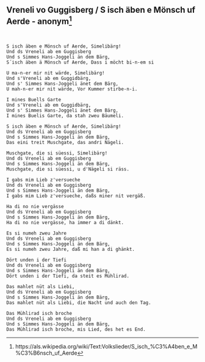 ## Vreneli vo Guggisberg / S isch äben e Mönsch uf Aerde - anonym[^1]

[^1]: https://als.wikipedia.org/wiki/Text:Volkslieder/S_isch_%C3%A4ben_e_M%C3%B6nsch_uf_Aerde

```


S isch äben e Mönsch uf Aerde, Simelibärg!
Und ds Vreneli ab em Guggisberg
Und s Simmes Hans-Joggeli än dem Bärg,
S´isch äben ä Mönsch uf Aerde, Dass i möcht bi-n-em si

U ma-n-er mir nit wärde, Simelibärg!
Und s'Vreneli ab em Guggidbärg,
Und s' Simmes Hans-Joggeli änet dem Bärg,
U mah-n-er mir nit wärde, Vor Kummer stirbe-n-i.

I mines Buells Garte
Und s'Vreneli ab em Guggidbärg,
Und s' Simmes Hans-Joggeli änet dem Bärg,
I mines Buelis Garte, da stah zweu Bäumeli.

S isch äben e Mönsch uf Aerde, Simelibärg!
Und ds Vreneli ab em Guggisberg
Und s Simmes Hans-Joggeli än dem Bärg,
Das eini treit Muschgate, das andri Nägeli.

Muschgate, die si süessi, Simelibärg!
Und ds Vreneli ab em Guggisberg
Und s Simmes Hans-Joggeli än dem Bärg,
Muschgate, die si süessi, u d'Nägeli si räss.

I gabs mim Lieb z'versueche
Und ds Vreneli ab em Guggisberg
Und s Simmes Hans-Joggeli än dem Bärg,
I gabs mim Lieb z'versueche, daßs miner nit vergäß.

Ha di no nie vergässe
Und ds Vreneli ab em Guggisberg
Und s Simmes Hans-Joggeli än dem Bärg,
Ha di no nie vergässe, ha immer a di dänkt.

Es si numeh zweu Jahre
Und ds Vreneli ab em Guggisberg
Und s Simmes Hans-Joggeli än dem Bärg,
Es si numeh zweu Jahre, daß mi han a di ghänkt.

Dört unden i der Tiefi
Und ds Vreneli ab em Guggisberg
Und s Simmes Hans-Joggeli än dem Bärg,
Dört unden i der Tiefi, da steit es Mühlirad.

Das mahlet nüt als Liebi,
Und ds Vreneli ab em Guggisberg
Und s Simmes Hans-Joggeli än dem Bärg,
Das mahlet nüt als Liebi, die Nacht und auch den Tag.

Das Mühlirad isch broche
Und ds Vreneli ab em Guggisberg
Und s Simmes Hans-Joggeli än dem Bärg,
Das Mühlirad isch broche, mis Lied, des het es End.
```
